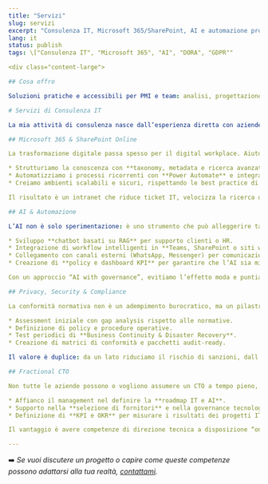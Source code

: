 ```yaml
---
title: "Servizi"
slug: servizi
excerpt: "Consulenza IT, Microsoft 365/SharePoint, AI e automazione processi."
lang: it
status: publish
tags: \["Consulenza IT", "Microsoft 365", "AI", "DORA", "GDPR""

<div class="content-large">

## Cosa offro

Soluzioni pratiche e accessibili per PMI e team: analisi, progettazione e delivery.

# Servizi di Consulenza IT

La mia attività di consulenza nasce dall’esperienza diretta con aziende di diversi settori — in particolare **banche, manifatturiero e telco** — dove ho avuto modo di accompagnare team e direzioni IT nell’adozione di nuove tecnologie e nell’adeguamento normativo. Non offro soluzioni “pacchettizzate”, ma percorsi concreti che uniscono analisi, prototipazione veloce, test continui e supporto operativo fino alla messa in produzione. L’obiettivo è sempre lo stesso: **portare valore misurabile in tempi rapidi**, riducendo rischi e complessità.

## Microsoft 365 & SharePoint Online

La trasformazione digitale passa spesso per il digital workplace. Aiuto le aziende a **disegnare e realizzare intranet aziendali** che non siano semplici bacheche, ma strumenti quotidiani di lavoro.

* Strutturiamo la conoscenza con **taxonomy, metadata e ricerca avanzata**.
* Automatizziamo i processi ricorrenti con **Power Automate** e integrazioni verso SAP/ERP.
* Creiamo ambienti scalabili e sicuri, rispettando le best practice di **governance e compliance**.

Il risultato è un intranet che riduce ticket IT, velocizza la ricerca di documenti e migliora la collaborazione tra reparti.

## AI & Automazione

L’AI non è solo sperimentazione: è uno strumento che può alleggerire task ripetitivi e dare ai team più tempo per attività ad alto valore.

* Sviluppo **chatbot basati su RAG** per supporto clienti o HR.
* Integrazione di workflow intelligenti in **Teams, SharePoint o siti web**.
* Collegamento con canali esterni (WhatsApp, Messenger) per comunicazioni omnicanale.
* Creazione di **policy e dashboard KPI** per garantire che l’AI sia misurabile e sotto controllo.

Con un approccio “AI with governance”, evitiamo l’effetto moda e puntiamo a soluzioni stabili, sicure e auditabili.

## Privacy, Security & Compliance

La conformità normativa non è un adempimento burocratico, ma un pilastro per la resilienza e la reputazione aziendale. Ho supportato clienti regolamentati nel percorso verso **DORA, NIS2 e GDPR**, preparando la documentazione necessaria e affiancando i team durante gli audit.

* Assessment iniziale con gap analysis rispetto alle normative.
* Definizione di policy e procedure operative.
* Test periodici di **Business Continuity & Disaster Recovery**.
* Creazione di matrici di conformità e pacchetti audit-ready.

Il valore è duplice: da un lato riduciamo il rischio di sanzioni, dall’altro diamo fiducia a clienti e stakeholder.

## Fractional CTO

Non tutte le aziende possono o vogliono assumere un CTO a tempo pieno, ma molte hanno bisogno di una guida tecnologica. È qui che entra in gioco il servizio di **Fractional CTO**.

* Affianco il management nel definire la **roadmap IT e AI**.
* Supporto nella **selezione di fornitori** e nella governance tecnologica.
* Definizione di **KPI e OKR** per misurare i risultati dei progetti IT.

Il vantaggio è avere competenze di direzione tecnica a disposizione “on demand”, senza dover creare strutture interne complesse.

---
```


➡️ *Se vuoi discutere un progetto o capire come queste competenze possono adattarsi alla tua realtà, [contattami](/contact).*

</div>